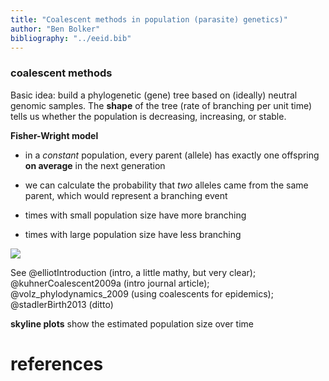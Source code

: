 ```yaml
---
title: "Coalescent methods in population (parasite) genetics)"
author: "Ben Bolker"
bibliography: "../eeid.bib"
---
```


### coalescent methods

Basic idea: build a phylogenetic (gene) tree based on (ideally) neutral genomic samples. The **shape** of the tree (rate of branching per unit time) tells us whether the population is decreasing, increasing, or stable.

**Fisher-Wright model**

* in a *constant* population, every parent (allele) has exactly one offspring **on average** in the next generation
* we can calculate the probability that *two* alleles came from the same parent, which would represent a branching event

- times with small population size have more branching
- times with large population size have less branching

![](pix/coalescent3.jpg)

See @elliotIntroduction (intro, a little mathy, but very clear); @kuhnerCoalescent2009a (intro journal article); @volz_phylodynamics_2009 (using coalescents for epidemics); @stadlerBirth2013 (ditto)

**skyline plots** show the estimated population size over time

# references

